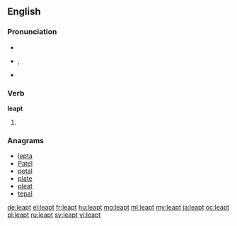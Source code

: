 ==English==

===Pronunciation===
* {{audio|en-us-leapt.ogg|Audio (US)|lang=en}}
* {{enPR|lĕpt}}, {{IPA|/lɛpt/}}
* {{rhymes|ɛpt}}

===Verb===
'''leapt'''

# {{en-past of|leap}}

===Anagrams===
* [[lepta#English|lepta]]
* [[Patel#English|Patel]]
* [[petal#English|petal]]
* [[plate#English|plate]]
* [[pleat#English|pleat]]
* [[tepal#English|tepal]]

[[de:leapt]]
[[el:leapt]]
[[fr:leapt]]
[[hu:leapt]]
[[mg:leapt]]
[[ml:leapt]]
[[my:leapt]]
[[ja:leapt]]
[[oc:leapt]]
[[pl:leapt]]
[[ru:leapt]]
[[sv:leapt]]
[[vi:leapt]]